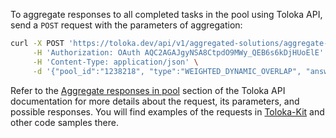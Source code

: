 To aggregate responses to all completed tasks in the pool using Toloka API, send a `POST` request with the parameters of aggregation:

```bash
curl -X POST 'https://toloka.dev/api/v1/aggregated-solutions/aggregate-by-pool' \
     -H 'Authorization: OAuth AQC2AGAJgyNSA8CtpdO9MWy_QEB6s6kDjHUoElE' \
     -H 'Content-Type: application/json' \
     -d '{"pool_id":"1238218", "type":"WEIGHTED_DYNAMIC_OVERLAP", "answer_weight_skill_id":"91dbfd8f1bc3310fbbbd09f64b8ab6e5", "fields":[{"name":"result"}]}'
```

<Note mode="tip" title="Visit Toloka API reference">

Refer to the [Aggregate responses in pool](https://toloka.ai/docs/api/api-reference/#post-/aggregated-solutions/aggregate-by-pool) section of the Toloka API documentation for more details about the request, its parameters, and possible responses. You will find examples of the requests in [Toloka-Kit](/docs/toloka-kit/) and other code samples there.

</Note>

